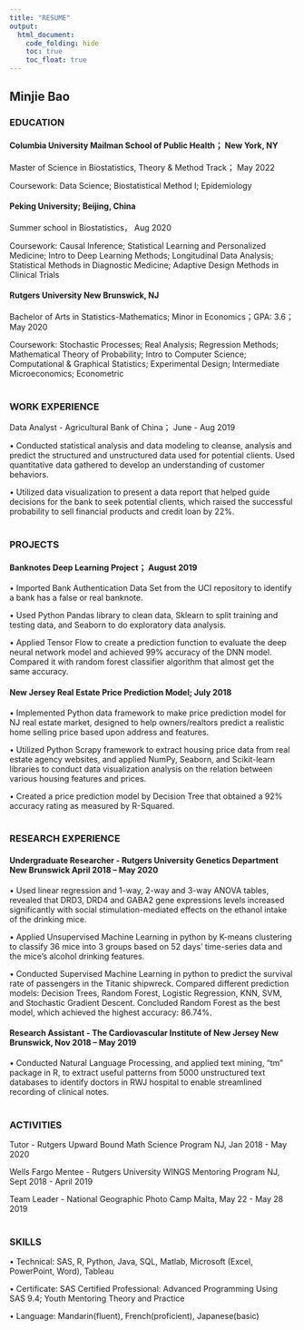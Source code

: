```yaml
---
title: "RESUME"
output: 
  html_document:
    code_folding: hide
    toc: true
    toc_float: true
---
```


## Minjie Bao<br/>

### EDUCATION

#### Columbia University Mailman School of Public Health； New York, NY
Master of Science in Biostatistics, Theory & Method Track；     May 2022

Coursework: Data Science; Biostatistical Method I; Epidemiology<br/>  

#### Peking University; Beijing, China
Summer school in Biostatistics，                                 Aug 2020<br/>

Coursework: Causal Inference; Statistical Learning and Personalized Medicine; Intro to Deep Learning Methods; Longitudinal Data Analysis; Statistical Methods in Diagnostic Medicine; Adaptive Design Methods in Clinical Trials<br/>

#### Rutgers University                                         New Brunswick, NJ

Bachelor of Arts in Statistics-Mathematics; Minor in Economics；GPA: 3.6；May 2020<br/>

Coursework: Stochastic Processes; Real Analysis; Regression Methods; Mathematical Theory of Probability; Intro to Computer Science; Computational & Graphical Statistics; Experimental Design; Intermediate Microeconomics; Econometric<br/>
<br/>

### WORK EXPERIENCE

Data Analyst - Agricultural Bank of China；                      June - Aug 2019<br/>

• Conducted statistical analysis and data modeling to cleanse, analysis and predict the structured and unstructured data used for potential clients. Used quantitative data gathered to develop an understanding of customer behaviors.

• Utilized data visualization to present a data report that helped guide decisions for the bank to seek potential clients, which raised the successful probability to sell financial products and credit loan by 22%.<br/>
<br/>

### PROJECTS

#### Banknotes Deep Learning Project；                             August 2019 

• Imported Bank Authentication Data Set from the UCI repository to identify a bank has a false or real banknote.

• Used Python Pandas library to clean data, Sklearn to split training and testing data, and Seaborn to do exploratory data analysis.

• Applied Tensor Flow to create a prediction function to evaluate the deep neural network model and achieved 99% accuracy of the DNN model. Compared it with random forest classifier algorithm that almost get the same accuracy.<br/>

#### New Jersey Real Estate Price Prediction Model;              July 2018

• Implemented Python data framework to make price prediction model for NJ real estate market, designed to help owners/realtors predict a realistic home selling price based upon address and features.

• Utilized Python Scrapy framework to extract housing price data from real estate agency websites, and applied NumPy, Seaborn, and Scikit-learn libraries to conduct data visualization analysis on the relation between various housing features and prices.

• Created a price prediction model by Decision Tree that obtained a 92% accuracy rating as measured by R-Squared.<br/>
<br/>

### RESEARCH EXPERIENCE

#### Undergraduate Researcher - Rutgers University Genetics Department New Brunswick        April 2018 – May 2020

• Used linear regression and 1-way, 2-way and 3-way ANOVA tables, revealed that DRD3, DRD4 and GABA2 gene expressions levels increased significantly with social stimulation-mediated effects on the ethanol intake of the drinking mice.

• Applied Unsupervised Machine Learning in python by K-means clustering to classify 36 mice into 3 groups based on 52 days’ time-series data and the mice’s alcohol drinking features.

• Conducted Supervised Machine Learning in python to predict the survival rate of passengers in the Titanic shipwreck. Compared different prediction models: Decision Trees, Random Forest, Logistic Regression, KNN, SVM, and Stochastic Gradient Descent. Concluded Random Forest as the best model, which achieved the highest accuracy: 86.74%.<br/>

#### Research Assistant - The Cardiovascular Institute of New Jersey New Brunswick, Nov 2018 – May 2019

• Conducted Natural Language Processing, and applied text mining, “tm” package in R, to extract useful patterns from 5000 unstructured text databases to identify doctors in RWJ hospital to enable streamlined recording of clinical notes.<br/>
<br/>

### ACTIVITIES

Tutor - Rutgers Upward Bound Math Science Program NJ, Jan 2018 - May 2020

Wells Fargo Mentee - Rutgers University WINGS Mentoring Program NJ, Sept 2018 - April 2019

Team Leader - National Geographic Photo Camp Malta, May 22 - May 28 2019<br/>
<br/>

### SKILLS

• Technical: SAS, R, Python, Java, SQL, Matlab, Microsoft (Excel, PowerPoint, Word), Tableau

• Certificate: SAS Certified Professional: Advanced Programming Using SAS 9.4; Youth Mentoring Theory and Practice

• Language: Mandarin(fluent), French(proficient), Japanese(basic)